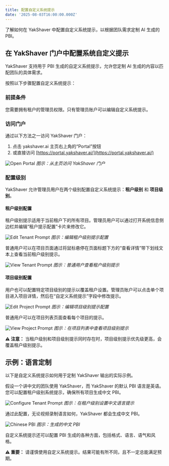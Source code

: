 ```yaml
---
title: 配置自定义系统提示
date: '2025-08-03T16:00:00.000Z'
---
```


了解如何在 YakShaver 中配置自定义系统提示，以根据团队需求定制 AI 生成的 PBI。

## 在 YakShaver 门户中配置系统自定义提示

YakShaver 支持用于 PBI 生成的自定义系统提示，允许您定制 AI 生成的内容以匹配团队的具体需求。

按照以下步骤配置自定义系统提示：

### 前提条件

您需要拥有租户的管理员权限。只有管理员账户可以编辑自定义系统提示。

### 访问门户

通过以下方法之一访问 YakShaver 门户：

1. 点击 yakshaver.ai 主页右上角的“Portal”按钮
2. 或直接访问 [https://portal.yakshaver.ai/](https://portal.yakshaver.ai/)

![Open Portal](/YakShaver/Docs/open-portal.png)
*图示：从主页访问 YakShaver 门户*

### 配置级别

YakShaver 允许管理员用户在两个级别配置自定义系统提示：**租户级别** 和 **项目级别**。

#### 租户级别配置

租户级别提示适用于当前租户下的所有项目。管理员用户可以通过打开系统信息侧边栏并编辑“租户提示配置”卡片来修改它。

![Edit Tenant Prompt](/YakShaver/Docs/edit-tenant-prompt.png)
*图示：编辑租户级别提示配置*

普通用户可以在项目页面通过将鼠标悬停在页面标题下方的“查看详情”带下划线文本上查看当前租户级别提示。

![View Tenant Prompt](/YakShaver/Docs/view-tenant-prompt.png)
*图示：普通用户查看租户级别提示*

#### 项目级别配置

用户也可以配置特定项目级别的提示以覆盖租户设置。管理员账户可以点击单个项目进入项目详情，然后在“自定义系统提示”字段中修改提示。

![Edit Project Prompt](/YakShaver/Docs/edit-project-prompt.png)
*图示：编辑项目级别提示配置*

普通用户可以在项目列表页面查看每个项目的提示。

![View Project Prompt](/YakShaver/Docs/view-project-prompt.png)
*图示：在项目列表中查看项目级别提示*

**⚠️ 注意：** 当租户级别和项目级别提示同时存在时，项目级别提示优先级更高，会覆盖租户级别提示。

## 示例：语言定制

以下是自定义系统提示如何用于定制 YakShaver 输出的实际示例。

假设一个讲中文的团队使用 YakShaver，而 YakShaver 的默认 PBI 语言是英语。您可以配置租户级别系统提示，确保所有项目生成中文 PBI。

![Configure Tenant Prompt](/YakShaver/Docs/config-tenant-prompt.png)
*图示：在租户级别设置中文语言提示*

通过此配置，无论视频录制语言如何，YakShaver 都会生成中文 PBI。

![Chinese PBI](/YakShaver/Docs/Chinese-PBI.png)
*图示：生成的中文 PBI*

自定义系统提示还可以配置 PBI 生成的各种方面，包括格式、语言、语气和风格。

**⚠️ 重要：** 请谨慎使用自定义系统提示。结果可能有所不同，且不一定总能满足预期。